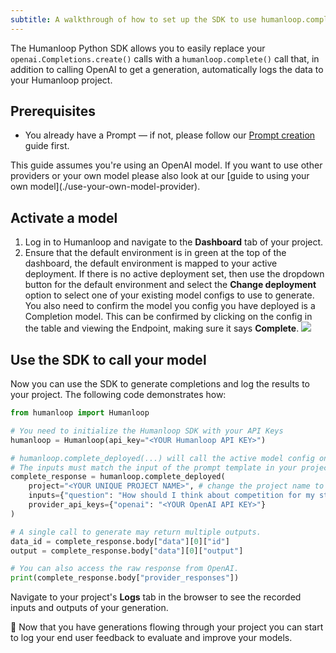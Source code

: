 ```yaml
---
subtitle: A walkthrough of how to set up the SDK to use humanloop.complete()
---
```


The Humanloop Python SDK allows you to easily replace your `openai.Completions.create()` calls with a `humanloop.complete()` call that, in addition to calling OpenAI to get a generation, automatically logs the data to your Humanloop project.

## Prerequisites

- You already have a Prompt — if not, please follow our [Prompt creation](/docs/guides/create-prompt) guide first.

<Info>
  This guide assumes you're using an OpenAI model. If you want to use other
  providers or your own model please also look at our [guide to using your own
  model](./use-your-own-model-provider).
</Info>

<Markdown src="../../../snippets/setup-sdk.mdx" />

## Activate a model

1. Log in to Humanloop and navigate to the **Dashboard** tab of your project.
2. Ensure that the default environment is in green at the top of the dashboard, the default environment is mapped to your active deployment. If there is no active deployment set, then use the dropdown button for the default environment and select the **Change deployment** option to select one of your existing model configs to use to generate. You also need to confirm the model you config you have deployed is a Completion model. This can be confirmed by clicking on the config in the table and viewing the Endpoint, making sure it says **Complete**.
   <img src="../../../assets/images/e3caf77-image.png" />

## Use the SDK to call your model

Now you can use the SDK to generate completions and log the results to your project. The following code demonstrates how:

```python
from humanloop import Humanloop

# You need to initialize the Humanloop SDK with your API Keys
humanloop = Humanloop(api_key="<YOUR Humanloop API KEY>")

# humanloop.complete_deployed(...) will call the active model config on your project.
# The inputs must match the input of the prompt template in your project.
complete_response = humanloop.complete_deployed(
    project="<YOUR UNIQUE PROJECT NAME>", # change the project name to your project
    inputs={"question": "How should I think about competition for my startup?"},
    provider_api_keys={"openai": "<YOUR OpenAI API KEY>"}
)

# A single call to generate may return multiple outputs.
data_id = complete_response.body["data"][0]["id"]
output = complete_response.body["data"][0]["output"]

# You can also access the raw response from OpenAI.
print(complete_response.body["provider_responses"])
```

Navigate to your project's **Logs** tab in the browser to see the recorded inputs and outputs of your generation.

🎉 Now that you have generations flowing through your project you can start to log your end user feedback to evaluate and improve your models.
